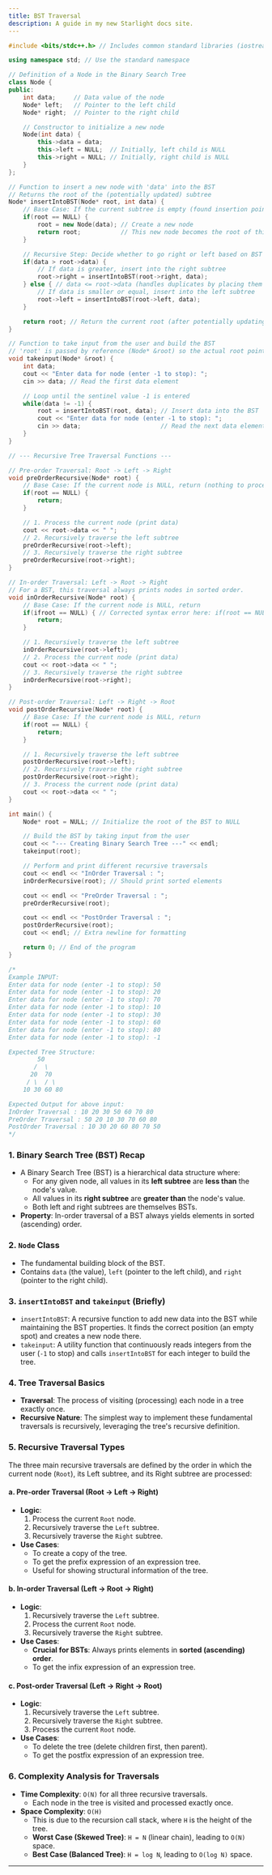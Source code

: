 ```yaml
---
title: BST Traversal
description: A guide in my new Starlight docs site.
---
```


```cpp
#include <bits/stdc++.h> // Includes common standard libraries (iostream, queue, etc.)

using namespace std; // Use the standard namespace

// Definition of a Node in the Binary Search Tree
class Node {
public:
    int data;     // Data value of the node
    Node* left;   // Pointer to the left child
    Node* right;  // Pointer to the right child

    // Constructor to initialize a new node
    Node(int data) {
        this->data = data;
        this->left = NULL;  // Initially, left child is NULL
        this->right = NULL; // Initially, right child is NULL
    }
};

// Function to insert a new node with 'data' into the BST
// Returns the root of the (potentially updated) subtree
Node* insertIntoBST(Node* root, int data) {
    // Base Case: If the current subtree is empty (found insertion point)
    if(root == NULL) {
        root = new Node(data); // Create a new node
        return root;           // This new node becomes the root of this subtree
    }

    // Recursive Step: Decide whether to go right or left based on BST properties
    if(data > root->data) {
        // If data is greater, insert into the right subtree
        root->right = insertIntoBST(root->right, data);
    } else { // data <= root->data (handles duplicates by placing them on the left)
        // If data is smaller or equal, insert into the left subtree
        root->left = insertIntoBST(root->left, data);
    }

    return root; // Return the current root (after potentially updating its children)
}

// Function to take input from the user and build the BST
// 'root' is passed by reference (Node* &root) so the actual root pointer in main can be updated
void takeinput(Node* &root) {
    int data;
    cout << "Enter data for node (enter -1 to stop): ";
    cin >> data; // Read the first data element

    // Loop until the sentinel value -1 is entered
    while(data != -1) {
        root = insertIntoBST(root, data); // Insert data into the BST
        cout << "Enter data for node (enter -1 to stop): ";
        cin >> data;                      // Read the next data element
    }
}

// --- Recursive Tree Traversal Functions ---

// Pre-order Traversal: Root -> Left -> Right
void preOrderRecursive(Node* root) {
    // Base Case: If the current node is NULL, return (nothing to process)
    if(root == NULL) {
        return;
    }

    // 1. Process the current node (print data)
    cout << root->data << " ";
    // 2. Recursively traverse the left subtree
    preOrderRecursive(root->left);
    // 3. Recursively traverse the right subtree
    preOrderRecursive(root->right);
}

// In-order Traversal: Left -> Root -> Right
// For a BST, this traversal always prints nodes in sorted order.
void inOrderRecursive(Node* root) {
    // Base Case: If the current node is NULL, return
    if(ifroot == NULL) { // Corrected syntax error here: if(root == NULL)
        return;
    }

    // 1. Recursively traverse the left subtree
    inOrderRecursive(root->left);
    // 2. Process the current node (print data)
    cout << root->data << " ";
    // 3. Recursively traverse the right subtree
    inOrderRecursive(root->right);
}

// Post-order Traversal: Left -> Right -> Root
void postOrderRecursive(Node* root) {
    // Base Case: If the current node is NULL, return
    if(root == NULL) {
        return;
    }

    // 1. Recursively traverse the left subtree
    postOrderRecursive(root->left);
    // 2. Recursively traverse the right subtree
    postOrderRecursive(root->right);
    // 3. Process the current node (print data)
    cout << root->data << " ";
}

int main() {
    Node* root = NULL; // Initialize the root of the BST to NULL

    // Build the BST by taking input from the user
    cout << "--- Creating Binary Search Tree ---" << endl;
    takeinput(root);

    // Perform and print different recursive traversals
    cout << endl << "InOrder Traversal : ";
    inOrderRecursive(root); // Should print sorted elements

    cout << endl << "PreOrder Traversal : ";
    preOrderRecursive(root);

    cout << endl << "PostOrder Traversal : ";
    postOrderRecursive(root);
    cout << endl; // Extra newline for formatting

    return 0; // End of the program
}

/*
Example INPUT:
Enter data for node (enter -1 to stop): 50
Enter data for node (enter -1 to stop): 20
Enter data for node (enter -1 to stop): 70
Enter data for node (enter -1 to stop): 10
Enter data for node (enter -1 to stop): 30
Enter data for node (enter -1 to stop): 60
Enter data for node (enter -1 to stop): 80
Enter data for node (enter -1 to stop): -1

Expected Tree Structure:
        50
       /  \
      20  70
     / \  / \
    10 30 60 80

Expected Output for above input:
InOrder Traversal : 10 20 30 50 60 70 80
PreOrder Traversal : 50 20 10 30 70 60 80
PostOrder Traversal : 10 30 20 60 80 70 50
*/
```

### 1\. Binary Search Tree (BST) Recap

  * A Binary Search Tree (BST) is a hierarchical data structure where:
      * For any given node, all values in its **left subtree** are **less than** the node's value.
      * All values in its **right subtree** are **greater than** the node's value.
      * Both left and right subtrees are themselves BSTs.
  * **Property**: In-order traversal of a BST always yields elements in sorted (ascending) order.

### 2\. `Node` Class

  * The fundamental building block of the BST.
  * Contains `data` (the value), `left` (pointer to the left child), and `right` (pointer to the right child).

### 3\. `insertIntoBST` and `takeinput` (Briefly)

  * `insertIntoBST`: A recursive function to add new data into the BST while maintaining the BST properties. It finds the correct position (an empty spot) and creates a new node there.
  * `takeinput`: A utility function that continuously reads integers from the user (`-1` to stop) and calls `insertIntoBST` for each integer to build the tree.

### 4\. Tree Traversal Basics

  * **Traversal**: The process of visiting (processing) each node in a tree exactly once.
  * **Recursive Nature**: The simplest way to implement these fundamental traversals is recursively, leveraging the tree's recursive definition.

### 5\. Recursive Traversal Types

The three main recursive traversals are defined by the order in which the current node (`Root`), its Left subtree, and its Right subtree are processed:

#### a. Pre-order Traversal (Root -\> Left -\> Right)

  * **Logic**:
    1.  Process the current `Root` node.
    2.  Recursively traverse the `Left` subtree.
    3.  Recursively traverse the `Right` subtree.
  * **Use Cases**:
      * To create a copy of the tree.
      * To get the prefix expression of an expression tree.
      * Useful for showing structural information of the tree.

#### b. In-order Traversal (Left -\> Root -\> Right)

  * **Logic**:
    1.  Recursively traverse the `Left` subtree.
    2.  Process the current `Root` node.
    3.  Recursively traverse the `Right` subtree.
  * **Use Cases**:
      * **Crucial for BSTs**: Always prints elements in **sorted (ascending) order**.
      * To get the infix expression of an expression tree.

#### c. Post-order Traversal (Left -\> Right -\> Root)

  * **Logic**:
    1.  Recursively traverse the `Left` subtree.
    2.  Recursively traverse the `Right` subtree.
    3.  Process the current `Root` node.
  * **Use Cases**:
      * To delete the tree (delete children first, then parent).
      * To get the postfix expression of an expression tree.

### 6\. Complexity Analysis for Traversals

  * **Time Complexity**: `O(N)` for all three recursive traversals.
      * Each node in the tree is visited and processed exactly once.
  * **Space Complexity**: `O(H)`
      * This is due to the recursion call stack, where `H` is the height of the tree.
      * **Worst Case (Skewed Tree)**: `H = N` (linear chain), leading to `O(N)` space.
      * **Best Case (Balanced Tree)**: `H = log N`, leading to `O(log N)` space.

-----


